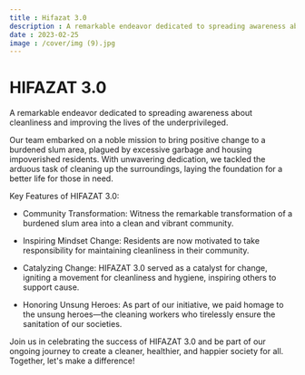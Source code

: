 ```yaml
---
title : Hifazat 3.0
description : A remarkable endeavor dedicated to spreading awareness about cleanliness and improving the lives of the underprivileged.
date : 2023-02-25
image : /cover/img (9).jpg
---
```



# HIFAZAT 3.0

A remarkable endeavor dedicated to spreading awareness about cleanliness and improving the lives of the underprivileged.

Our team embarked on a noble mission to bring positive change to a burdened slum area, plagued by excessive garbage and housing impoverished residents. With unwavering dedication, we tackled the arduous task of cleaning up the surroundings, laying the foundation for a better life for those in need.

Key Features of HIFAZAT 3.0:
- Community Transformation: Witness the remarkable transformation of a burdened slum area into a clean and vibrant community.

- Inspiring Mindset Change: Residents are now motivated to take responsibility for maintaining cleanliness in their community.

- Catalyzing Change: HIFAZAT 3.0 served as a catalyst for change, igniting a movement for cleanliness and hygiene, inspiring others to support cause.

- Honoring Unsung Heroes: As part of our initiative, we paid homage to the unsung heroes—the cleaning workers who tirelessly ensure the sanitation of our societies.


Join us in celebrating the success of HIFAZAT 3.0 and be part of our ongoing journey to create a cleaner, healthier, and happier society for all.
Together, let's make a difference!
